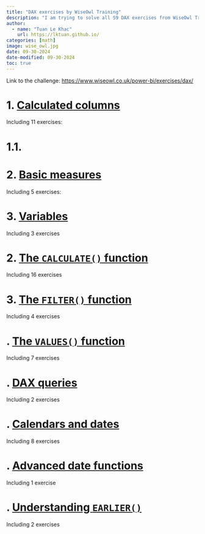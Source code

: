 ---
title: "DAX exercises by WiseOwl Training"
description: "I am trying to solve all 59 DAX exercises from WiseOwl Training Platform"
author:
  - name: "Tuan Le Khac"
    url: https://lktuan.github.io/
categories: [math] 
image: wise_owl.jpg
date: 09-30-2024
date-modified: 09-30-2024
toc: true
---

Link to the challenge: <https://www.wiseowl.co.uk/power-bi/exercises/dax/>

# 1. [Calculated columns](https://www.wiseowl.co.uk/power-bi/exercises/dax/calculated-columns/)

Including 11 exercises:

# 1.1. 

# 2. [Basic measures](https://www.wiseowl.co.uk/power-bi/exercises/dax/basic-measures/)

Including 5 exercises:

# 3. [Variables](https://www.wiseowl.co.uk/power-bi/exercises/dax/variables/)

Including 3 exercises

# 2. [The `CALCULATE()` function](https://www.wiseowl.co.uk/power-bi/exercises/dax/filtering/)

Including 16 exercises

# 3. [The `FILTER()` function](https://www.wiseowl.co.uk/power-bi/exercises/dax/filter/)

Including 4 exercises

# . [The `VALUES()` function](https://www.wiseowl.co.uk/power-bi/exercises/dax/values-function/)

Including 7 exercises

# . [DAX queries](https://www.wiseowl.co.uk/power-bi/exercises/dax/dax-queries/)

Including 2 exercises

# . [Calendars and dates](https://www.wiseowl.co.uk/power-bi/exercises/dax/calendars-and-dates/)

Including 8 exercises

# . [Advanced date functions](https://www.wiseowl.co.uk/power-bi/exercises/dax/advanced-date-functions/)

Including 1 exercise

# . [Understanding `EARLIER()`](https://www.wiseowl.co.uk/power-bi/exercises/dax/understanding-earlier/)

Including 2 exercises

